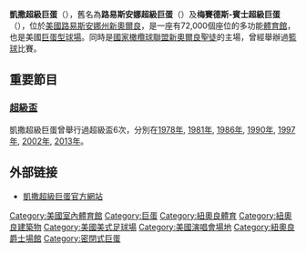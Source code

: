 {{expand|time=2010-07-12T01:34:12+00:00}}
{{noteTA|G1=Sports|1=zh-cn:穹顶; zh-tw:巨蛋;}}
{{nofootnotes|time=2010-07-12T01:34:12+00:00}}
{{Infobox Stadium
| stadium_name        = 凱撒超級巨蛋
| nickname            = 超級巨蛋
| image               = [[File:Superdome_night.jpg|275px]]
| location            = 1500 Sugar Bowl Drive, [[新奧爾良|New Orleans, Louisiana]] 70112
| coordinates         = {{Coord|29|57|3|N|90|4|52|W|type:landmark_scale:2000}}
| broke_ground        = 1971年8月11日
| opened              = 1975年8月3日
| closed              = 2005年9月3日 - 2006年9月24日 [[2005年飓风卡特里娜|for repairs]]
| reopened            = 2006年9月25日
| owner               = Louisiana Stadium/Expo District, Glenn Menard (Manager)
| operator            = SMG
| surface             = [[AstroTurf|AstroTurf]] (1975–2003)<br />[[FieldTurf|FieldTurf]] (2003–2006)<br />Sportexe Momentum Turf (2006–present) <br />Concrete for multipurpose events
| construction_cost   = $1億3400万美元 (Initial)<br />$1億9300万美元 (2005-06 repairs)
| architect           = Curtis and Davis
| tenants             = [[新奧爾良聖徒|新奧爾良聖徒]] ([[國家橄欖球聯盟|NFL]]) (1975年–2004年, 2006年–present)<br />[[砂糖碗|砂糖碗]] ([[NCAA|NCAA]]) (1975–2005, 2007–present)<br />[[BCS全國冠軍賽|BCS全國冠軍賽]] (NCAA) ([[2000年食糖碗|2000]], [[2004年食糖碗|2004]], [[2008年BCS全國冠軍賽|2008]])<br />[[超級碗|超級碗]] (NFL) ([[第十二届超級碗|1978]], [[第十五届超級碗|1981]], [[第二十届超級碗|1986]], [[第二十四届超級碗|1990]], [[第三十一届超級碗|1997]], [[第三十六届超級碗|2002]], [[第四十七届超級碗|2013]])<br />[[新奧爾良碗|新奧爾良碗]] (NCAA) (2001–2004, 2006–present)<br />[[NCAA男子籃球錦標賽|NCAA男子籃球錦標賽]] (1982, 1987, 1993, 2003)<br />[[NFC冠軍賽|NFC冠軍賽]] (NFL) (2010)
| seating_capacity    = [[美式足球|美式足球]]: 72,968<br />[[籃球|籃球]]: 55,675<br />[[棒球|棒球]]: 63,525
|}}<!-- Note that the Tenant dates reflect the expected return of all Football Programs during their respective years. -->
'''凱撒超級巨蛋'''（{{lang-en|'''Caesars Superdome'''}}），舊名為'''路易斯安娜超級巨蛋'''（{{lang-en|'''Louisiana Superdome'''}}）及'''梅賽德斯-賓士超級巨蛋'''（{{lang-en|'''Mercedes-Benz Superdome'''}}），位於[[美國|美國]][[路易斯安娜州|路易斯安娜州]][[新奧爾良|新奧爾良]]，是一座有72,000個座位的多功能[[體育館|體育館]]，也是美國[[巨蛋|巨蛋型球場]]。同時是[[國家橄欖球聯盟|國家橄欖球聯盟]][[新奧爾良聖徒|新奧爾良聖徒]]的主場，曾經舉辦過[[籃球|籃球]]比賽。

== 重要節目 ==

=== [[超級盃|超級盃]] ===
凱撒超級巨蛋曾舉行過超級盃6次，分別在[[第十二屆超級碗|1978年]], [[第十五屆超級碗|1981年]], [[第二十屆超級碗|1986年]], [[第二十四屆超級碗|1990年]], [[第三十一屆超級碗|1997年]], [[第三十六屆超級盃|2002年]], [[第四十七屆超級盃|2013年]]。

== 外部链接 ==
* [http://www.caesarssuperdome.com/ 凱撒超級巨蛋官方網站] {{Wayback|url=http://www.mbsuperdome.com/ |date=20151024203725 }}

[[Category:美國室內體育館|Category:美國室內體育館]]
[[Category:巨蛋|Category:巨蛋]]
[[Category:紐奧良體育|Category:紐奧良體育]]
[[Category:紐奧良建築物|Category:紐奧良建築物]]
[[Category:美國美式足球場|Category:美國美式足球場]]
[[Category:美國演唱會場地|Category:美國演唱會場地]]
[[Category:紐奧良爵士場館|Category:紐奧良爵士場館]]
[[Category:密閉式巨蛋|Category:密閉式巨蛋]]
